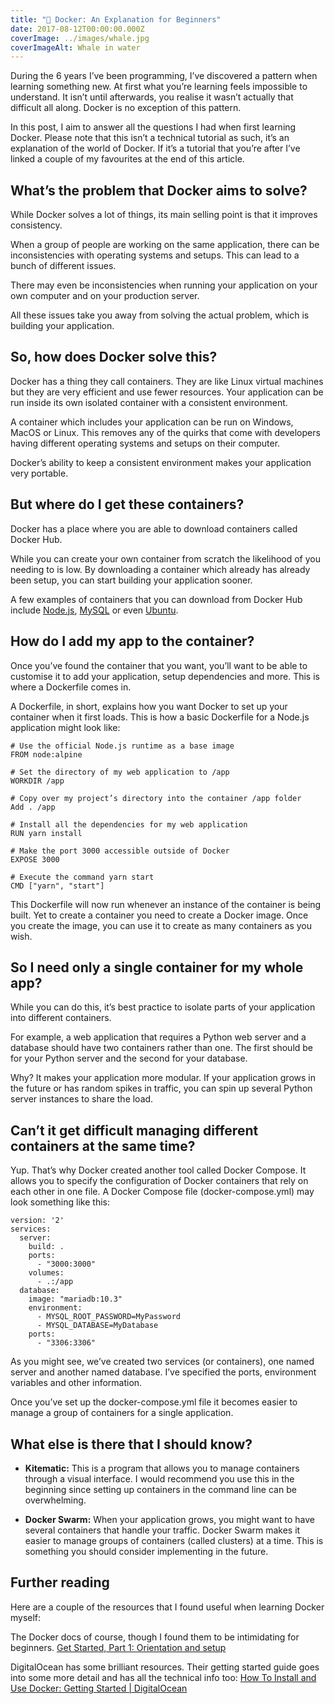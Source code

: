```yaml
---
title: "🐳 Docker: An Explanation for Beginners"
date: 2017-08-12T00:00:00.000Z
coverImage: ../images/whale.jpg
coverImageAlt: Whale in water
---
```


During the 6 years I’ve been programming, I’ve discovered a pattern when learning something new. At first what you’re learning feels impossible to understand. It isn’t until afterwards, you realise it wasn’t actually that difficult all along. Docker is no exception of this pattern.

In this post, I aim to answer all the questions I had when first learning Docker. Please note that this isn’t a technical tutorial as such, it’s an explanation of the world of Docker. If it’s a tutorial that you’re after I’ve linked a couple of my favourites at the end of this article.

## What’s the problem that Docker aims to solve?

While Docker solves a lot of things, its main selling point is that it improves consistency.

When a group of people are working on the same application, there can be inconsistencies with operating systems and setups. This can lead to a bunch of different issues.

There may even be inconsistencies when running your application on your own computer and on your production server.

All these issues take you away from solving the actual problem, which is building your application.

## So, how does Docker solve this?

Docker has a thing they call containers. They are like Linux virtual machines but they are very efficient and use fewer resources. Your application can be run inside its own isolated container with a consistent environment.

A container which includes your application can be run on Windows, MacOS or Linux. This removes any of the quirks that come with developers having different operating systems and setups on their computer.

Docker’s ability to keep a consistent environment makes your application very portable.

## But where do I get these containers?

Docker has a place where you are able to download containers called Docker Hub.

While you can create your own container from scratch the likelihood of you needing to is low. By downloading a container which already has already been setup, you can start building your application sooner.

A few examples of containers that you can download from Docker Hub include [Node.js](https://hub.docker.com/_/node/), [MySQL](https://hub.docker.com/_/mysql/) or even [Ubuntu](https://hub.docker.com/_/ubuntu/).

## How do I add my app to the container?

Once you’ve found the container that you want, you’ll want to be able to customise it to add your application, setup dependencies and more. This is where a Dockerfile comes in.

A Dockerfile, in short, explains how you want Docker to set up your container when it first loads. This is how a basic Dockerfile for a Node.js application might look like:

```text
# Use the official Node.js runtime as a base image
FROM node:alpine

# Set the directory of my web application to /app
WORKDIR /app

# Copy over my project’s directory into the container /app folder
Add . /app

# Install all the dependencies for my web application
RUN yarn install

# Make the port 3000 accessible outside of Docker
EXPOSE 3000

# Execute the command yarn start
CMD ["yarn", "start"]
```

This Dockerfile will now run whenever an instance of the container is being built. Yet to create a container you need to create a Docker image. Once you create the image, you can use it to create as many containers as you wish.

## So I need only a single container for my whole app?

While you can do this, it’s best practice to isolate parts of your application into different containers.

For example, a web application that requires a Python web server and a database should have two containers rather than one. The first should be for your Python server and the second for your database.

Why? It makes your application more modular. If your application grows in the future or has random spikes in traffic, you can spin up several Python server instances to share the load.

## Can’t it get difficult managing different containers at the same time?

Yup. That’s why Docker created another tool called Docker Compose. It allows you to specify the configuration of Docker containers that rely on each other in one file. A Docker Compose file (docker-compose.yml) may look something like this:

```text
version: '2'
services:
  server:
    build: .
    ports:
      - "3000:3000"
    volumes:
      - .:/app
  database:
    image: "mariadb:10.3"
    environment:
      - MYSQL_ROOT_PASSWORD=MyPassword
      - MYSQL_DATABASE=MyDatabase
    ports:
      - "3306:3306"
```

As you might see, we’ve created two services (or containers), one named server and another named database. I’ve specified the ports, environment variables and other information.

Once you’ve set up the docker-compose.yml file it becomes easier to manage a group of containers for a single application.

## What else is there that I should know?

- **Kitematic:** This is a program that allows you to manage containers through a visual interface. I would recommend you use this in the beginning since setting up containers in the command line can be overwhelming.

- **Docker Swarm:** When your application grows, you might want to have several containers that handle your traffic. Docker Swarm makes it easier to manage groups of containers (called clusters) at a time. This is something you should consider implementing in the future.

## Further reading

Here are a couple of the resources that I found useful when learning Docker myself:

The Docker docs of course, though I found them to be intimidating for beginners. [Get Started, Part 1: Orientation and setup](https://docs.docker.com/get-started)

DigitalOcean has some brilliant resources. Their getting started guide goes into some more detail and has all the technical info too:
[How To Install and Use Docker: Getting Started | DigitalOcean](https://www.digitalocean.com/community/tutorials/how-to-install-and-use-docker-getting-started)
